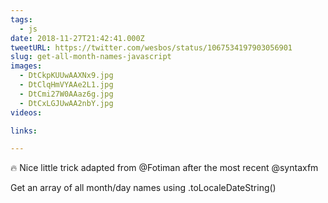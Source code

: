 ```yaml
---
tags:
  - js
date: 2018-11-27T21:42:41.000Z
tweetURL: https://twitter.com/wesbos/status/1067534197903056901
slug: get-all-month-names-javascript
images:
  - DtCkpKUUwAAXNx9.jpg
  - DtClqHmVYAAe2L1.jpg
  - DtCmi27W0AAaz6g.jpg
  - DtCxLGJUwAA2nbY.jpg
videos:

links:

---
```

🔥 Nice little trick adapted from @Fotiman after the most recent @syntaxfm

Get an array of all month/day names using .toLocaleDateString()
